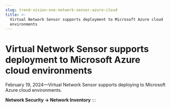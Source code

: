 ```yaml
---
slug: trend-vision-one-network-sensor-azure-cloud
title: >-
  Virtual Network Sensor supports deployment to Microsoft Azure cloud
  environments
---
```

# Virtual Network Sensor supports deployment to Microsoft Azure cloud environments

February 19, 2024—Virtual Network Sensor supports deploying to Microsoft Azure cloud environments.

**Network Security → Network Inventory**
:::
